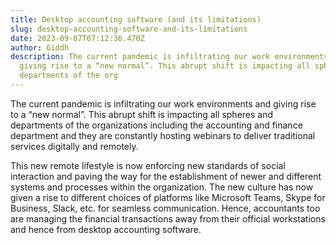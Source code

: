 ```yaml
---
title: Desktop accounting software (and its limitations)
slug: desktop-accounting-software-and-its-limitations
date: 2023-09-07T07:12:36.470Z
author: Giddh
description: The current pandemic is infiltrating our work environments and
  giving rise to a “new normal”. This abrupt shift is impacting all spheres and
  departments of the org
---
```

The current pandemic is infiltrating our work environments and giving rise to a “new normal”. This abrupt shift is impacting all spheres and departments of the organizations including the accounting and finance department and they are constantly hosting webinars to deliver traditional services digitally and remotely.

This new remote lifestyle is now enforcing new standards of social interaction and paving the way for the establishment of newer and different systems and processes within the organization. The new culture has now given a rise to different choices of platforms like Microsoft Teams, Skype for Business, Slack, etc. for seamless communication. Hence, accountants too are managing the financial transactions away from their official workstations and hence from desktop accounting software.
